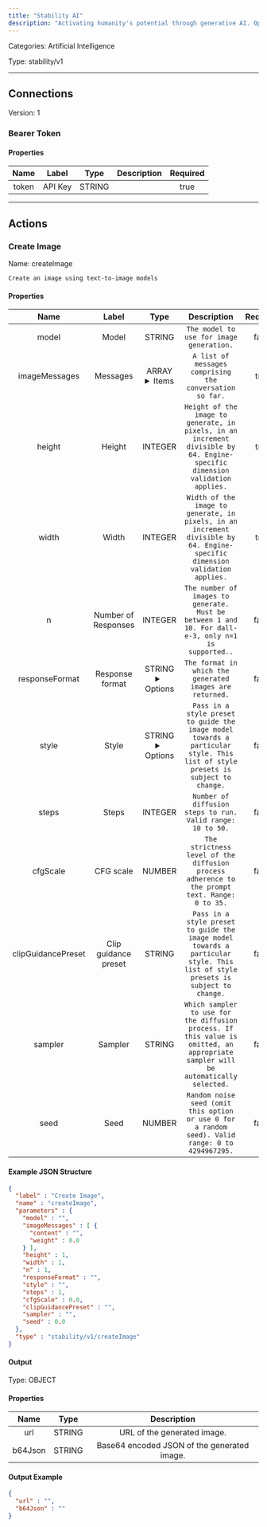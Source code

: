 ```yaml
---
title: "Stability AI"
description: "Activating humanity's potential through generative AI. Open models in every modality, for everyone, everywhere."
---
```



Categories: Artificial Intelligence


Type: stability/v1

<hr />



## Connections

Version: 1


### Bearer Token

#### Properties

|      Name       |      Label     |     Type     |     Description     | Required |
|:---------------:|:--------------:|:------------:|:-------------------:|:--------:|
| token | API Key | STRING |  | true |





<hr />


## Actions


### Create Image
Name: createImage

`Create an image using text-to-image models`

#### Properties

|      Name       |      Label     |     Type     |     Description     | Required |
|:---------------:|:--------------:|:------------:|:-------------------:|:--------:|
| model | Model | STRING | `The model to use for image generation.` | false |
| imageMessages | Messages | ARRAY <details> <summary> Items </summary> [&#123;STRING\(content), NUMBER\(weight)&#125;] </details> | `A list of messages comprising the conversation so far.` | true |
| height | Height | INTEGER | `Height of the image to generate, in pixels, in an increment divisible by 64. Engine-specific dimension validation applies.` | true |
| width | Width | INTEGER | `Width of the image to generate, in pixels, in an increment divisible by 64. Engine-specific dimension validation applies.` | true |
| n | Number of Responses | INTEGER | `The number of images to generate. Must be between 1 and 10. For dall-e-3, only n=1 is supported..` | false |
| responseFormat | Response format | STRING <details> <summary> Options </summary> URL, B64_JSON </details> | `The format in which the generated images are returned.` | false |
| style | Style | STRING <details> <summary> Options </summary> THREE_D_MODEL, ANALOG_FILM, ANIME, CINEMATIC, COMIC_BOOK, DIGITAL_ART, ENHANCE, FANTASY_ART, ISOMETRIC, LINE_ART, LOW_POLY, MODELING_COMPOUND, NEON_PUNK, ORIGAMI, PHOTOGRAPHIC, PIXEL_ART, TILE_TEXTURE </details> | `Pass in a style preset to guide the image model towards a particular style. This list of style presets is subject to change.` | false |
| steps | Steps | INTEGER | `Number of diffusion steps to run. Valid range: 10 to 50.` | false |
| cfgScale | CFG scale | NUMBER | `The strictness level of the diffusion process adherence to the prompt text. Range: 0 to 35.` | false |
| clipGuidancePreset | Clip guidance preset | STRING | `Pass in a style preset to guide the image model towards a particular style. This list of style presets is subject to change.` | false |
| sampler | Sampler | STRING | `Which sampler to use for the diffusion process. If this value is omitted, an appropriate sampler will be automatically selected.` | false |
| seed | Seed | NUMBER | `Random noise seed (omit this option or use 0 for a random seed). Valid range: 0 to 4294967295.` | false |

#### Example JSON Structure
```json
{
  "label" : "Create Image",
  "name" : "createImage",
  "parameters" : {
    "model" : "",
    "imageMessages" : [ {
      "content" : "",
      "weight" : 0.0
    } ],
    "height" : 1,
    "width" : 1,
    "n" : 1,
    "responseFormat" : "",
    "style" : "",
    "steps" : 1,
    "cfgScale" : 0.0,
    "clipGuidancePreset" : "",
    "sampler" : "",
    "seed" : 0.0
  },
  "type" : "stability/v1/createImage"
}
```

#### Output



Type: OBJECT


#### Properties

|     Name     |     Type     |     Description     |
|:------------:|:------------:|:-------------------:|
| url | STRING | URL of the generated image. |
| b64Json | STRING | Base64 encoded JSON of the generated image. |




#### Output Example
```json
{
  "url" : "",
  "b64Json" : ""
}
```




